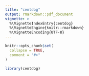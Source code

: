 ```yaml
---
title: "centdog"
output: rmarkdown::pdf_document
vignette: >
  %\VignetteIndexEntry{centdog}
  %\VignetteEngine{knitr::rmarkdown}
  %\VignetteEncoding{UTF-8}
---
```


```r
knitr::opts_chunk$set(
  collapse = TRUE,
  comment = "#>"
)
```

```r
library(centdog)
```
